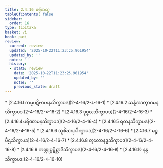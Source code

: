 ```yaml
---
title: 2.4.16 ဓမ္မိကဝဂ္ဂ
tableOfContents: false
sidebar:
  order: 16
type: tipitaka
basket: vi
book: paci
review:
  current: review
  updated: '2025-10-22T11:23:25.961954'
  updated_by: ''
  notes: ''
  history:
  - state: review
    date: '2025-10-22T11:23:25.961954'
    updated_by: ''
    notes: ''
    previous_state: draft
---
```



<ReviewStatus review={frontmatter.review} showDetails={true} />

<HypothesisAnnotation frontmatter={frontmatter} />

<DynamicBreadcrumb />



<TableOfContents book="paci" section="2.4.16">
* [2.4.16.1 ကမ္မပဋိဗာဟနသိက္ခာပဒ](2-4-16/2-4-16-1)
* [2.4.16.2 ဆန္ဒံအဒတွာဂမနသိက္ခာပဒ](2-4-16/2-4-16-2)
* [2.4.16.3 ဒုဗ္ဗလသိက္ခာပဒ](2-4-16/2-4-16-3)
* [2.4.16.4 ပရိဏာမနသိက္ခာပဒ](2-4-16/2-4-16-4)
* [2.4.16.5 ရတနသိက္ခာပဒ](2-4-16/2-4-16-5)
* [2.4.16.6 သူစိဃရသိက္ခာပဒ](2-4-16/2-4-16-6)
* [2.4.16.7 မဉ္စပီဌသိက္ခာပဒ](2-4-16/2-4-16-7)
* [2.4.16.8 တူလောနဒ္ဓသိက္ခာပဒ](2-4-16/2-4-16-8)
* [2.4.16.9 ကဏ္ဍုပ္ပဋိစ္ဆာဒိသိက္ခာပဒ](2-4-16/2-4-16-9)
* [2.4.16.10 နန္ဒသိက္ခာပဒ](2-4-16/2-4-16-10)
</TableOfContents>